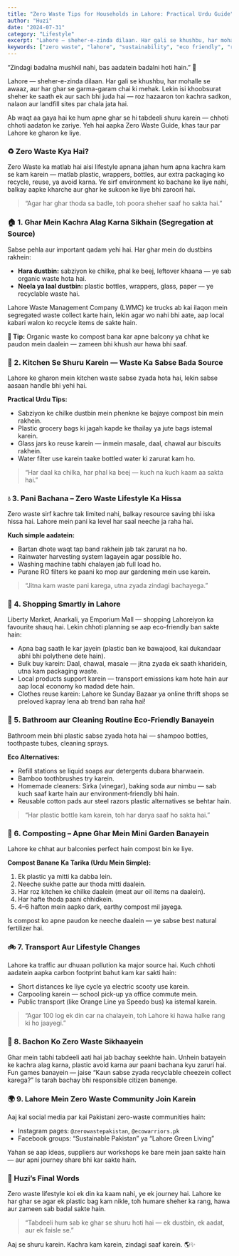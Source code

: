 ```yaml
---
title: "Zero Waste Tips for Households in Lahore: Practical Urdu Guide"
author: "Huzi"
date: "2024-07-31"
category: "Lifestyle"
excerpt: "Lahore — sheher-e-zinda dilaan. Har gali se khushbu, har mohalle se awaaz, aur har ghar se garma-garam chai ki mehak. Lekin isi khoobsurat sheher ke saath ek aur sach bhi juda hai — roz hazaaron ton kachra sadkon, nalaon aur landfill sites par chala jata hai. Ab waqt aa gaya hai ke hum apne ghar se hi tabdeeli shuru karein — chhoti chhoti aadaton ke zariye."
keywords: ["zero waste", "lahore", "sustainability", "eco friendly", "recycling", "pakistan"]
---
```


“Zindagi badalna mushkil nahi, bas aadatein badalni hoti hain.” 🌱

Lahore — sheher-e-zinda dilaan. Har gali se khushbu, har mohalle se awaaz, aur har ghar se garma-garam chai ki mehak. Lekin isi khoobsurat sheher ke saath ek aur sach bhi juda hai — roz hazaaron ton kachra sadkon, nalaon aur landfill sites par chala jata hai.

Ab waqt aa gaya hai ke hum apne ghar se hi tabdeeli shuru karein — chhoti chhoti aadaton ke zariye.
Yeh hai aapka Zero Waste Guide, khas taur par Lahore ke gharon ke liye.

### ♻️ Zero Waste Kya Hai?

Zero Waste ka matlab hai aisi lifestyle apnana jahan hum apna kachra kam se kam karein — matlab plastic, wrappers, bottles, aur extra packaging ko recycle, reuse, ya avoid karna.
Ye sirf environment ko bachane ke liye nahi, balkay aapke kharche aur ghar ke sukoon ke liye bhi zaroori hai.

> “Agar har ghar thoda sa badle, toh poora sheher saaf ho sakta hai.”

### 🏠 1. Ghar Mein Kachra Alag Karna Sikhain (Segregation at Source)

Sabse pehla aur important qadam yehi hai. Har ghar mein do dustbins rakhein:

-   **Hara dustbin:** sabziyon ke chilke, phal ke beej, leftover khaana — ye sab organic waste hota hai.
-   **Neela ya laal dustbin:** plastic bottles, wrappers, glass, paper — ye recyclable waste hai.

Lahore Waste Management Company (LWMC) ke trucks ab kai ilaqon mein segregated waste collect karte hain, lekin agar wo nahi bhi aate, aap local kabari walon ko recycle items de sakte hain.

**🌿 Tip:** Organic waste ko compost bana kar apne balcony ya chhat ke paudon mein daalein — zameen bhi khush aur hawa bhi saaf.

### 🥕 2. Kitchen Se Shuru Karein — Waste Ka Sabse Bada Source

Lahore ke gharon mein kitchen waste sabse zyada hota hai, lekin sabse aasaan handle bhi yehi hai.

**Practical Urdu Tips:**

-   Sabziyon ke chilke dustbin mein phenkne ke bajaye compost bin mein rakhein.
-   Plastic grocery bags ki jagah kapde ke thailay ya jute bags istemal karein.
-   Glass jars ko reuse karein — inmein masale, daal, chawal aur biscuits rakhein.
-   Water filter use karein taake bottled water ki zarurat kam ho.

> “Har daal ka chilka, har phal ka beej — kuch na kuch kaam aa sakta hai.”

### 💧 3. Pani Bachana – Zero Waste Lifestyle Ka Hissa

Zero waste sirf kachre tak limited nahi, balkay resource saving bhi iska hissa hai. Lahore mein pani ka level har saal neeche ja raha hai.

**Kuch simple aadatein:**

-   Bartan dhote waqt tap band rakhein jab tak zarurat na ho.
-   Rainwater harvesting system lagayein agar possible ho.
-   Washing machine tabhi chalayen jab full load ho.
-   Purane RO filters ke paani ko mop aur gardening mein use karein.

> “Jitna kam waste pani karega, utna zyada zindagi bachayega.”

### 🛒 4. Shopping Smartly in Lahore

Liberty Market, Anarkali, ya Emporium Mall — shopping Lahoreiyon ka favourite shauq hai. Lekin chhoti planning se aap eco-friendly ban sakte hain:

-   Apna bag saath le kar jayein (plastic ban ke bawajood, kai dukandaar abhi bhi polythene dete hain).
-   Bulk buy karein: Daal, chawal, masale — jitna zyada ek saath kharidein, utna kam packaging waste.
-   Local products support karein — transport emissions kam hote hain aur aap local economy ko madad dete hain.
-   Clothes reuse karein: Lahore ke Sunday Bazaar ya online thrift shops se preloved kapray lena ab trend ban raha hai!

### 🧴 5. Bathroom aur Cleaning Routine Eco-Friendly Banayein

Bathroom mein bhi plastic sabse zyada hota hai — shampoo bottles, toothpaste tubes, cleaning sprays.

**Eco Alternatives:**

-   Refill stations se liquid soaps aur detergents dubara bharwaein.
-   Bamboo toothbrushes try karein.
-   Homemade cleaners: Sirka (vinegar), baking soda aur nimbu — sab kuch saaf karte hain aur environment-friendly bhi hain.
-   Reusable cotton pads aur steel razors plastic alternatives se behtar hain.

> “Har plastic bottle kam karein, toh har darya saaf ho sakta hai.”

### 🌳 6. Composting – Apne Ghar Mein Mini Garden Banayein

Lahore ke chhat aur balconies perfect hain compost bin ke liye.

**Compost Banane Ka Tarika (Urdu Mein Simple):**

1.  Ek plastic ya mitti ka dabba lein.
2.  Neeche sukhe patte aur thoda mitti daalein.
3.  Har roz kitchen ke chilke daalein (meat aur oil items na daalein).
4.  Har hafte thoda paani chhidkein.
5.  4–6 hafton mein aapko dark, earthy compost mil jayega.

Is compost ko apne paudon ke neeche daalein — ye sabse best natural fertilizer hai.

### 🚲 7. Transport Aur Lifestyle Changes

Lahore ka traffic aur dhuaan pollution ka major source hai.
Kuch chhoti aadatein aapka carbon footprint bahut kam kar sakti hain:

-   Short distances ke liye cycle ya electric scooty use karein.
-   Carpooling karein — school pick-up ya office commute mein.
-   Public transport (like Orange Line ya Speedo bus) ka istemal karein.

> “Agar 100 log ek din car na chalayein, toh Lahore ki hawa halke rang ki ho jaayegi.”

### 🌼 8. Bachon Ko Zero Waste Sikhaayein

Ghar mein tabhi tabdeeli aati hai jab bachay seekhte hain.
Unhein batayein ke kachra alag karna, plastic avoid karna aur paani bachana kyu zaruri hai.
Fun games banayein — jaise “Kaun sabse zyada recyclable cheezein collect karega?”
Is tarah bachay bhi responsible citizen banenge.

### 🌍 9. Lahore Mein Zero Waste Community Join Karein

Aaj kal social media par kai Pakistani zero-waste communities hain:

-   Instagram pages: `@zerowastepakistan`, `@ecowarriors.pk`
-   Facebook groups: “Sustainable Pakistan” ya “Lahore Green Living”

Yahan se aap ideas, suppliers aur workshops ke bare mein jaan sakte hain — aur apni journey share bhi kar sakte hain.

### 💚 Huzi’s Final Words

Zero waste lifestyle koi ek din ka kaam nahi, ye ek journey hai.
Lahore ke har ghar se agar ek plastic bag kam nikle, toh humare sheher ka rang, hawa aur zameen sab badal sakte hain.

> “Tabdeeli hum sab ke ghar se shuru hoti hai — ek dustbin, ek aadat, aur ek faisle se.”

Aaj se shuru karein.
Kachra kam karein, zindagi saaf karein. 🌎✨
